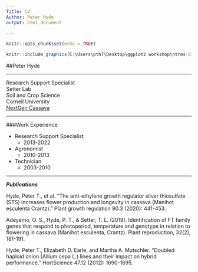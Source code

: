```yaml
---
Title: CV
Author: Peter Hyde
output: html_document

---
```


```r
knitr::opts_chunk$set(echo = TRUE)
```

```r
knitr::include_graphics(C:\Users\pth7\Desktop\ggplot2 workshop\ntres-6100-pthyde123\Hyde-CV)
```

##Peter Hyde
<hr />
Research Support Specialist  
Setter Lab  
Soil and Crop Science  
Cornell University  
[NextGen Cassava](https://www.nextgencassava.org/)
<hr />

###Work Experience

* Research Support Specialist
    * 2013-2022
    
* Agronomist
    * 2010-2013
  
* Technician
    * 2003-2010


 ---
***Publications***  

Hyde, Peter T., et al. "The anti-ethylene growth regulator silver thiosulfate (STS) increases flower production and longevity in cassava (Manihot esculenta Crantz)." Plant growth regulation 90.3 (2020): 441-453.

Adeyemo, O. S., Hyde, P. T., & Setter, T. L. (2019). Identification of FT family genes that respond to photoperiod, temperature and genotype in relation to flowering in cassava (Manihot esculenta, Crantz). Plant reproduction, 32(2), 181-191.

Hyde, Peter T., Elizabeth D. Earle, and Martha A. Mutschler. "Doubled haploid onion (Allium cepa L.) lines and their impact on hybrid performance." HortScience 47.12 (2012): 1690-1695.




